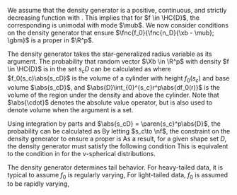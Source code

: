 

We assume that the density generator is a positive, continuous, and strictly decreasing function with \mbox{domain $(0, \nf)$}. This implies that for $f \in \HC{D}$, the corresponding \mbox{density $\fnc{f}{\xb} = \fnc{f_0}{\fnc{n_D}{\xb - \mub}}$} is unimodal with mode $\mub$. We now consider conditions on the density generator that ensure $\fnc{f_0}{\fnc{n_D}{\xb - \mub}; \gbm}$ is a proper \ac{pdf} in $\R^p$.

The density generator takes the star-generalized radius variable as its argument. The probability that random vector $\Xb \in \R^p$ with density $f \in \HC{D}$ is in the set $s_cD$ can be calculated as \eqq{
  \prob{\Xb \in s_cD} = \int_{s_cD}f(\xb)d\xb 
    = \int_{s_cD}\fnc{f_0}{\fnc{n_D}{\xb - \mub}}d\xb
    = f_0(s_c)\abs{s_cD} + \abs{D}\int_{0}^{s_c}r^p\abs{df_0(r)},
} where $f_0(s_c)\abs{s_cD}$ is the volume of a cylinder with height $f_0(s_c)$ and base volume $\abs{s_cD}$, and $\abs{D}\int_{0}^{s_c}r^p\abs{df_0(r)}$ is the volume of the region under the density and above the cylinder. Note that $\abs{\cdot}$ denotes the absolute value operator, but is also used to denote volume when the argument is a set.

Using integration by parts and $\abs{s_cD} = \paren{s_c}^p\abs{D}$, the probability can be calculated as \eqq{
  \prob{\Xb \in s_cD} = \abs{D}\int_{0}^{s_c}pr^{p-1}f_0(r)dr.
} By letting $s_c\to \nf$, the constraint on the density generator to ensure a proper \ac{pdf} is \eqq{
  1 = \prob{\Xb \in \R^p} = \lim_{s_c\to \nf}\prob{\paren{\Xb - \mub} \in s_cD} = \lim_{s_c\to \nf}p\abs{D}\int_{0}^{s_c}r^{p-1}f_0(r)dr = p\abs{D}\int_{0}^{\nf}r^{p-1}f_0(r)dr.
} As a result, for a given shape set $D$, the density generator must satisfy the following condition \eeq[normalizing-constant]{
  p\abs{D}\int_{0}^{\nf}r^{p-1}f_0(r)dr = 1.
} This is equivalent to the condition in \citet[Equation (5)]{Fernandez1995} for the $\nu$-spherical distributions.

<!-- We illustrate this condition on the density generator $f_0$ for the bivariate normal \ac{pdf} in Appendix \@ref(App:normal-constant). -->

<!-- When analyzing the asymptotic behavior of multivariate financial risk measures and when estimating high risk regions for random vectors, we assume multivariate density $f \in \HC{D}$ that is light-tailed. Since the asymptotic behavior of $f_0$ determines the decay of the tails for the density $f$, we assume that $f_0$ is of exponential decay. This assumption is formalized by assuming $f_0$ is a von Mises function. -->

<!-- A function $e^{\psi}$ on $[0, \nf)$ is a von Mises function with scale function (or auxiliary function) \eqq{ -->
<!--   \fnc{c}{r} = \dfrac{1}{\psi'(r)} -->
<!-- } if (a) $\fnc{\psi}{\cdot}$ is a $C^2$-function; (b) the first derivative of $\psi$ is positive, $\psi'(r) > 0$; and (c) $\lim_{t\to\nf}c'(t) = 0$. From \citet[Proposition 1.1(a)]{Resnick1987}, we have \eqq{ -->
<!--   \dfrac{\fnc{f_0}{r + vc(r))}}{\fnc{f_0}{r}} \to e^{-v}, \qquad \text{as } r \to \nf, \text{ and } v \in \R^p. -->
<!-- } -->

The density generator determines tail behavior. For heavy-tailed data, it is typical to assume $f_0$ is regularly varying, \eqq{
  \lim_{t\to\nf}\dfrac{\fnc{f_0}{tx}}{\fnc{f_0}{t}} = x^{-\rho}, \qquad x > 0, \ \rho > 0.
} For light-tailed data, $f_0$ is assumed to be rapidly varying, \eqq{
  \lim_{t\to\nf}\dfrac{\fnc{f_0}{tx}}{\fnc{f_0}{t}} = \begin{cases} 0 & x > 1, \\ \nf & 0 < x < 1. \end{cases}
}